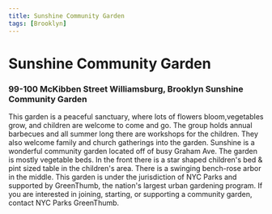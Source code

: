 ```yaml
---
title: Sunshine Community Garden 
tags: [Brooklyn]
---
```

# Sunshine Community Garden  
### 99-100 McKibben Street Williamsburg, Brooklyn Sunshine Community Garden

This garden is a peaceful sanctuary, where lots of flowers bloom,vegetables grow, and children are welcome to come and go. The group holds annual barbecues and all summer long there are workshops for the children. They also welcome family and church gatherings into the garden. Sunshine is a wonderful community garden located off of busy Graham Ave. The garden is mostly vegetable beds. In the front there is a star shaped children's bed & pint sized table in the children's area. There is a swinging bench-rose arbor in the middle.
This garden is under the jurisdiction of NYC Parks and supported by GreenThumb, the nation's largest urban gardening program. If you are interested in joining, starting, or supporting a community garden, contact NYC Parks GreenThumb.